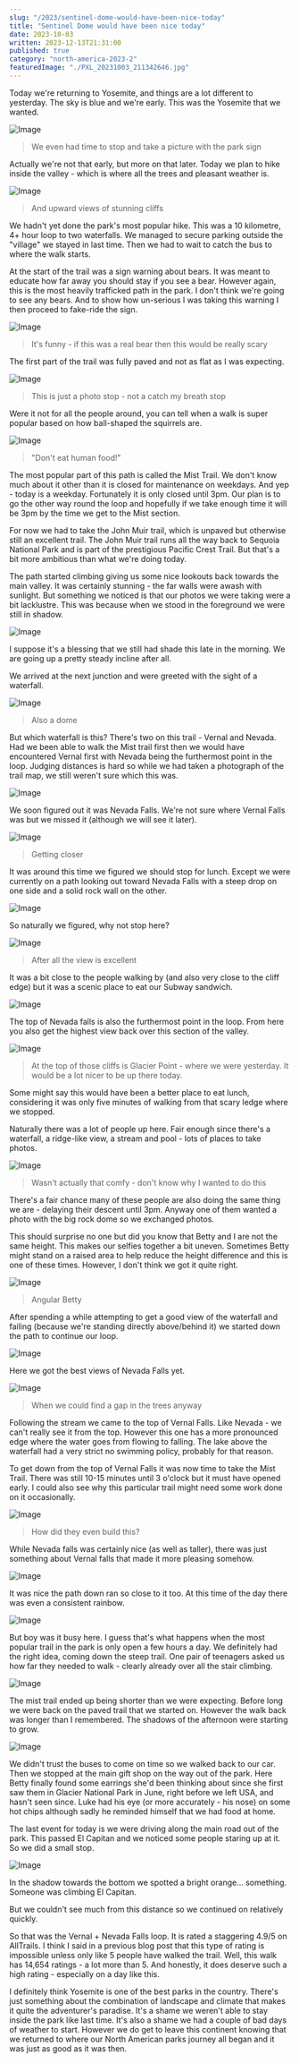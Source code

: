 ```yaml
---
slug: "/2023/sentinel-dome-would-have-been-nice-today"
title: "Sentinel Dome would have been nice today"
date: 2023-10-03
written: 2023-12-13T21:31:00
published: true
category: "north-america-2023-2"
featuredImage: "./PXL_20231003_211342646.jpg"
---
```


Today we're returning to Yosemite, and things are a lot different to yesterday. The sky is blue and we're early. This was the Yosemite that we wanted.

![Image](PXL_20231003_175042665.jpg)

> We even had time to stop and take a picture with the park sign

Actually we're not that early, but more on that later. Today we plan to hike inside the valley - which is where all the trees and pleasant weather is.

![Image](PXL_20231003_183744431.jpg)

> And upward views of stunning cliffs

We hadn't yet done the park's most popular hike. This was a 10 kilometre, 4+ hour loop to two waterfalls. We managed to secure parking outside the "village" we stayed in last time. Then we had to wait to catch the bus to where the walk starts.

At the start of the trail was a sign warning about bears. It was meant to educate how far away you should stay if you see a bear. However again, this is the most heavily trafficked path in the park. I don't think we're going to see any bears. And to show how un-serious I was taking this warning I then proceed to fake-ride the sign.

![Image](PXL_20231003_190302726.jpg)

> It's funny - if this was a real bear then this would be really scary

The first part of the trail was fully paved and not as flat as I was expecting.

![Image](PXL_20231003_192358612.jpg)

> This is just a photo stop - not a catch my breath stop

Were it not for all the people around, you can tell when a walk is super popular based on how ball-shaped the squirrels are.

![Image](PXL_20231003_192651980.jpg)

> "Don't eat human food!"

The most popular part of this path is called the Mist Trail. We don't know much about it other than it is closed for maintenance on weekdays. And yep - today is a weekday. Fortunately it is only closed until 3pm. Our plan is to go the other way round the loop and hopefully if we take enough time it will be 3pm by the time we get to the Mist section.

For now we had to take the John Muir trail, which is unpaved but otherwise still an excellent trail. The John Muir trail runs all the way back to Sequoia National Park and is part of the prestigious Pacific Crest Trail. But that's a bit more ambitious than what we're doing today.

The path started climbing giving us some nice lookouts back towards the main valley. It was certainly stunning - the far walls were awash with sunlight. But something we noticed is that our photos we were taking were a bit lacklustre. This was because when we stood in the foreground we were still in shadow.

![Image](PXL_20231003_200331468.jpg)

I suppose it's a blessing that we still had shade this late in the morning. We are going up a pretty steady incline after all.

We arrived at the next junction and were greeted with the sight of a waterfall.

![Image](PXL_20231003_201648928.jpg)

> Also a dome

But which waterfall is this? There's two on this trail - Vernal and Nevada. Had we been able to walk the Mist trail first then we would have encountered Vernal first with Nevada being the furthermost point in the loop. Judging distances is hard so while we had taken a photograph of the trail map, we still weren't sure which this was.

![Image](PXL_20231003_201849396.jpg)

We soon figured out it was Nevada Falls. We're not sure where Vernal Falls was but we missed it (although we will see it later).

![Image](PXL_20231003_203402929.jpg)

> Getting closer

It was around this time we figured we should stop for lunch. Except we were currently on a path looking out toward Nevada Falls with a steep drop on one side and a solid rock wall on the other.

![Image](PXL_20231003_204257613.jpg)

So naturally we figured, why not stop here?

![Image](PXL_20231003_205554018.jpg)

> After all the view is excellent

It was a bit close to the people walking by (and also very close to the cliff edge) but it was a scenic place to eat our Subway sandwich.

![Image](PXL_20231003_205611014.jpg)

The top of Nevada falls is also the furthermost point in the loop. From here you also get the highest view back over this section of the valley.

![Image](PXL_20231003_210758162.jpg)

> At the top of those cliffs is Glacier Point - where we were yesterday. It would be a lot nicer to be up there today.

Some might say this would have been a better place to eat lunch, considering it was only five minutes of walking from that scary ledge where we stopped.

Naturally there was a lot of people up here. Fair enough since there's a waterfall, a ridge-like view, a stream and pool - lots of places to take photos.

![Image](PXL_20231003_211342646.jpg)

> Wasn't actually that comfy - don't know why I wanted to do this

There's a fair chance many of these people are also doing the same thing we are - delaying their descent until 3pm. Anyway one of them wanted a photo with the big rock dome so we exchanged photos.

This should surprise no one but did you know that Betty and I are not the same height. This makes our selfies together a bit uneven. Sometimes Betty might stand on a raised area to help reduce the height difference and this is one of these times. However, I don't think we got it quite right.

![Image](PXL_20231003_211144449.jpg)

> Angular Betty

After spending a while attempting to get a good view of the waterfall and failing (because we're standing directly above/behind it) we started down the path to continue our loop.

![Image](PXL_20231003_213025978.jpg)

Here we got the best views of Nevada Falls yet.

![Image](PXL_20231003_215806079.jpg)

> When we could find a gap in the trees anyway

Following the stream we came to the top of Vernal Falls. Like Nevada - we can't really see it from the top. However this one has a more pronounced edge where the water goes from flowing to falling. The lake above the waterfall had a very strict no swimming policy, probably for that reason.

To get down from the top of Vernal Falls it was now time to take the Mist Trail. There was still 10-15 minutes until 3 o'clock but it must have opened early. I could also see why this particular trail might need some work done on it occasionally.

![Image](PXL_20231003_223301755.jpg)

> How did they even build this?

While Nevada falls was certainly nice (as well as taller), there was just something about Vernal falls that made it more pleasing somehow.

![Image](PXL_20231003_223738310.jpg)

It was nice the path down ran so close to it too. At this time of the day there was even a consistent rainbow.

![Image](PXL_20231003_224113568.jpg)

But boy was it busy here. I guess that's what happens when the most popular trail in the park is only open a few hours a day. We definitely had the right idea, coming down the steep trail. One pair of teenagers asked us how far they needed to walk - clearly already over all the stair climbing.

![Image](PXL_20231003_223821230.jpg)

The mist trail ended up being shorter than we were expecting. Before long we were back on the paved trail that we started on. However the walk back was longer than I remembered. The shadows of the afternoon were starting to grow.

![Image](PXL_20231003_232906250.jpg)

We didn't trust the buses to come on time so we walked back to our car. Then we stopped at the main gift shop on the way out of the park. Here Betty finally found some earrings she'd been thinking about since she first saw them in Glacier National Park in June, right before we left USA, and hasn't seen since. Luke had his eye (or more accurately - his nose) on some hot chips although sadly he reminded himself that we had food at home.

The last event for today is we were driving along the main road out of the park. This passed El Capitan and we noticed some people staring up at it. So we did a small stop.

![Image](PXL_20231004_002608603.jpg)

In the shadow towards the bottom we spotted a bright orange... something. Someone was climbing El Capitan.

But we couldn't see much from this distance so we continued on relatively quickly.

So that was the Vernal + Nevada Falls loop. It is rated a staggering 4.9/5 on AllTrails. I think I said in a previous blog post that this type of rating is impossible unless only like 5 people have walked the trail. Well, this walk has 14,654 ratings - a lot more than 5. And honestly, it does deserve such a high rating - especially on a day like this.

I definitely think Yosemite is one of the best parks in the country. There's just something about the combination of landscape and climate that makes it quite the adventurer's paradise. It's a shame we weren't able to stay inside the park like last time. It's also a shame we had a couple of bad days of weather to start. However we do get to leave this continent knowing that we returned to where our North American parks journey all began and it was just as good as it was then.
